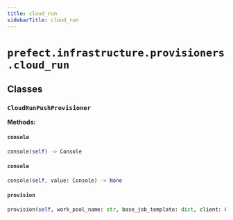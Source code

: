 ```yaml
---
title: cloud_run
sidebarTitle: cloud_run
---
```


# `prefect.infrastructure.provisioners.cloud_run`

## Classes

### `CloudRunPushProvisioner` <sup><a href="https://github.com/PrefectHQ/prefect/blob/main/src/prefect/infrastructure/provisioners/cloud_run.py#L34" target="_blank"><Icon icon="github" style="width: 14px; height: 14px;" /></a></sup>

**Methods:**

#### `console` <sup><a href="https://github.com/PrefectHQ/prefect/blob/main/src/prefect/infrastructure/provisioners/cloud_run.py#L44" target="_blank"><Icon icon="github" style="width: 14px; height: 14px;" /></a></sup>

```python
console(self) -> Console
```

#### `console` <sup><a href="https://github.com/PrefectHQ/prefect/blob/main/src/prefect/infrastructure/provisioners/cloud_run.py#L48" target="_blank"><Icon icon="github" style="width: 14px; height: 14px;" /></a></sup>

```python
console(self, value: Console) -> None
```

#### `provision` <sup><a href="https://github.com/PrefectHQ/prefect/blob/main/src/prefect/infrastructure/provisioners/cloud_run.py#L299" target="_blank"><Icon icon="github" style="width: 14px; height: 14px;" /></a></sup>

```python
provision(self, work_pool_name: str, base_job_template: dict, client: Optional['PrefectClient'] = None) -> Dict[str, Any]
```

